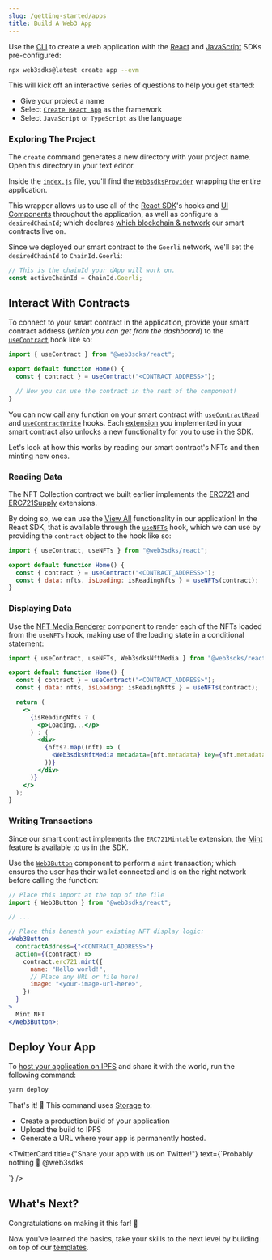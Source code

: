 ```yaml
---
slug: /getting-started/apps
title: Build A Web3 App
---
```



Use the [CLI](/cli) to create a web application with the
[React](/react) and [JavaScript](/typescript) SDKs pre-configured:

```bash
npx web3sdks@latest create app --evm
```

This will kick off an interactive series of questions to help you get started:

- Give your project a name
- Select [`Create React App`](https://reactjs.org/docs/create-a-new-react-app.html#create-react-app) as the framework
- Select `JavaScript` or `TypeScript` as the language

### Exploring The Project

The `create` command generates a new directory with your project name.
Open this directory in your text editor.

Inside the [`index.js`](https://github.com/web3sdks-template/cra-javascript-starter/blob/main/src/index.js#L15-L17) file,
you'll find the [`Web3sdksProvider`](/sdk/set-up-the-sdk/frontend#manual-installation) wrapping the entire application.

This wrapper allows us to use all of the [React SDK](/react)'s hooks and [UI Components](/ui-components) throughout the application, as well as configure a `desiredChainId`;
which declares [which blockchain & network](https://blog.web3sdks.com/guides/which-network-should-you-use/) our smart contracts live on.

Since we deployed our smart contract to the `Goerli` network, we'll set the `desiredChainId` to `ChainId.Goerli`:

```jsx title="src/index.js"
// This is the chainId your dApp will work on.
const activeChainId = ChainId.Goerli;
```

## Interact With Contracts

To connect to your smart contract in the application,
provide your smart contract address (_which you can get from the dashboard_) to the
[`useContract`](/sdk/interacting-with-contracts/custom-contracts/getting-a-contract#connect-to-a-contract)
hook like so:

```jsx title="src/App.js"
import { useContract } from "@web3sdks/react";

export default function Home() {
  const { contract } = useContract("<CONTRACT_ADDRESS>");

  // Now you can use the contract in the rest of the component!
}
```

You can now call any function on your smart contract with [`useContractRead`](/sdk/interacting-with-contracts/custom-contracts/using-contracts#read-contract-data) and
[`useContractWrite`](/sdk/interacting-with-contracts/custom-contracts/using-contracts#write-transactions) hooks.
Each [extension](/contractkit/extensions) you implemented in your smart contract also
unlocks a new functionality for you to use in the [SDK](/sdk).

Let's look at how this works by reading our smart contract's NFTs and then minting new ones.

### Reading Data

The NFT Collection contract we built earlier implements the [ERC721](/contractkit/base-contracts/erc-721/erc721base)
and [ERC721Supply](/contractkit/interfaces/erc721supply) extensions.

By doing so, we can use the [View All](/sdk/interacting-with-contracts/erc721supply)
functionality in our application! In the React SDK, that is available
through the [`useNFTs`](/react/react.usenfts) hook, which we can use by providing the `contract` object to the hook like so:

```jsx title="src/App.js"
import { useContract, useNFTs } from "@web3sdks/react";

export default function Home() {
  const { contract } = useContract("<CONTRACT_ADDRESS>");
  const { data: nfts, isLoading: isReadingNfts } = useNFTs(contract);
}
```

### Displaying Data

Use the [NFT Media Renderer](/ui-components/nft-renderer) component to
render each of the NFTs loaded from the `useNFTs` hook, making use of the loading state in a conditional statement:

```jsx title="src/App.js"
import { useContract, useNFTs, Web3sdksNftMedia } from "@web3sdks/react";

export default function Home() {
  const { contract } = useContract("<CONTRACT_ADDRESS>");
  const { data: nfts, isLoading: isReadingNfts } = useNFTs(contract);

  return (
    <>
      {isReadingNfts ? (
        <p>Loading...</p>
      ) : (
        <div>
          {nfts?.map((nft) => (
            <Web3sdksNftMedia metadata={nft.metadata} key={nft.metadata.id} />
          ))}
        </div>
      )}
    </>
  );
}
```

### Writing Transactions

Since our smart contract implements the `ERC721Mintable` extension,
the [Mint](/sdk/interacting-with-contracts/erc721mintable) feature is available to us in the SDK.

Use the [`Web3Button`](/ui-components/web3button) component to perform a `mint` transaction; which ensures the user
has their wallet connected and is on the right network before calling the function:

```jsx title="src/App.js"
// Place this import at the top of the file
import { Web3Button } from "@web3sdks/react";

// ...

// Place this beneath your existing NFT display logic:
<Web3Button
  contractAddress={"<CONTRACT_ADDRESS>"}
  action={(contract) =>
    contract.erc721.mint({
      name: "Hello world!",
      // Place any URL or file here!
      image: "<your-image-url-here>",
    })
  }
>
  Mint NFT
</Web3Button>;
```

## Deploy Your App

To [host your application on IPFS](https://blog.web3sdks.com/guides/how-to-host-your-web-app-on-ipfs/)
and share it with the world, run the following command:

```bash
yarn deploy
```

That's it! 🥳 This command uses [Storage](/storage) to:

- Create a production build of your application
- Upload the build to IPFS
- Generate a URL where your app is permanently hosted.

<TwitterCard
  title={"Share your app with us on Twitter!"}
  text={`Probably nothing 👀 @web3sdks
  
<your-deployment-url-here>`}
/>

## What's Next?

Congratulations on making it this far! 🎉

Now you've learned the basics, take your skills to the next level by building on top of our [templates](/templates).
